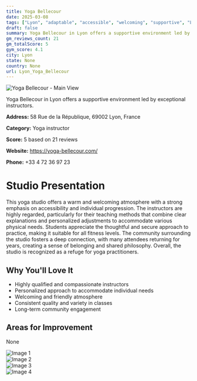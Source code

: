 ```yaml
---
title: Yoga Bellecour
date: 2025-03-08
tags: ["Lyon", "adaptable", "accessible", "welcoming", "supportive", "Lyon"]  
draft: false
summary: Yoga Bellecour in Lyon offers a supportive environment led by exceptional instructors.
gm_reviews_count: 21
gm_totalScore: 5
gym_score: 4.1
city: Lyon
state: None
country: None
url: Lyon_Yoga_Bellecour
---
```


<div className="aspect-[16/9] relative my-8">
  <img 
    src="https://lh5.googleusercontent.com/p/AF1QipNiGPZzkdzuts5BHIWH9zIi8DCv9uEHPEmJ_tw4=w1920-h1080-k-no"
    alt="Yoga Bellecour - Main View"
    className="object-cover absolute inset-0 w-full h-full rounded-lg"
  />
</div>

Yoga Bellecour in Lyon offers a supportive environment led by exceptional instructors.

**Address:** 58 Rue de la République, 69002 Lyon, France

**Category:** Yoga instructor

**Score:** 5 based on 21 reviews

**Website:** https://yoga-bellecour.com/

**Phone:** +33 4 72 36 97 23

# Studio Presentation

This yoga studio offers a warm and welcoming atmosphere with a strong emphasis on accessibility and individual progression. The instructors are highly regarded, particularly for their teaching methods that combine clear explanations and personalized adjustments to accommodate various physical needs. Students appreciate the thoughtful and secure approach to practice, making it suitable for all fitness levels. The community surrounding the studio fosters a deep connection, with many attendees returning for years, creating a sense of belonging and shared philosophy. Overall, the studio is recognized as a refuge for yoga practitioners.

## Why You'll Love It

- Highly qualified and compassionate instructors
- Personalized approach to accommodate individual needs
- Welcoming and friendly atmosphere
- Consistent quality and variety in classes
- Long-term community engagement

## Areas for Improvement

None

<div className="grid grid-cols-1 xl:grid-cols-2 gap-4 my-8">
<div className="aspect-[4/3] relative"><img src="https://lh5.googleusercontent.com/p/AF1QipN7MFBgz6Ymj2OrW8J19vvFEMc0Qn1eZcgkRPUz=w1920-h1080-k-no" alt="Image 1" className="object-cover absolute inset-0 w-full h-full rounded-lg" /></div>
<div className="aspect-[4/3] relative"><img src="https://lh5.googleusercontent.com/p/AF1QipNgfZPx4BBDfPMk9KpniYinl7OMYsaq_tvnNtiL=w1920-h1080-k-no" alt="Image 2" className="object-cover absolute inset-0 w-full h-full rounded-lg" /></div>
<div className="aspect-[4/3] relative"><img src="https://lh5.googleusercontent.com/p/AF1QipPvV7NiXmWDtF3TDniLMy9uUUBGG53e-QHYPhZR=w1920-h1080-k-no" alt="Image 3" className="object-cover absolute inset-0 w-full h-full rounded-lg" /></div>
<div className="aspect-[4/3] relative"><img src="https://lh5.googleusercontent.com/p/AF1QipMh0hGrFRRLAt0CJQJRhfjjhgxM9mAW3Ev1a2xr=w1920-h1080-k-no" alt="Image 4" className="object-cover absolute inset-0 w-full h-full rounded-lg" /></div>
</div>